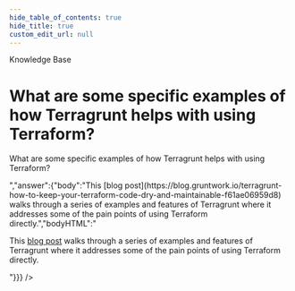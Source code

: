 ```yaml
---
hide_table_of_contents: true
hide_title: true
custom_edit_url: null
---
```



<CenterLayout>
<span className="searchCategory">Knowledge Base</span>
<h1>What are some specific examples of how Terragrunt helps with using Terraform?</h1>
<GitHub discussion={{"id":"D_kwDOF8slf84AO9Yu","number":257,"author":{"login":"marijakstrazdas"},"title":"What are some specific examples of how Terragrunt helps with using Terraform?","body":"What are some specific examples of how Terragrunt helps with using Terraform?","bodyHTML":"<p dir=\"auto\">What are some specific examples of how Terragrunt helps with using Terraform?</p>","answer":{"body":"This [blog post](https://blog.gruntwork.io/terragrunt-how-to-keep-your-terraform-code-dry-and-maintainable-f61ae06959d8) walks through a series of examples and features of Terragrunt where it addresses some of the pain points of using Terraform directly.","bodyHTML":"<p dir=\"auto\">This <a href=\"https://blog.gruntwork.io/terragrunt-how-to-keep-your-terraform-code-dry-and-maintainable-f61ae06959d8\" rel=\"nofollow\">blog post</a> walks through a series of examples and features of Terragrunt where it addresses some of the pain points of using Terraform directly.</p>"}}} />

</CenterLayout>
  

<!-- ##DOCS-SOURCER-START
{
  "sourcePlugin": "github-discussions",
  "hash": "ec5bbc2c6ba6d73fc74e3e1f05c6239e"
}
##DOCS-SOURCER-END -->
